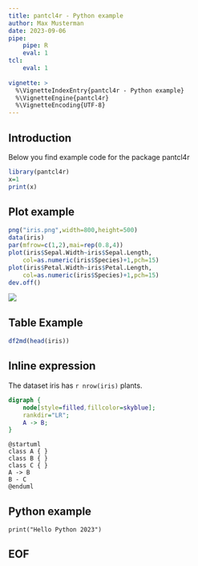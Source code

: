```yaml
---
title: pantcl4r - Python example
author: Max Musterman
date: 2023-09-06
pipe:
    pipe: R
    eval: 1
tcl:
    eval: 1
        
vignette: >
  %\VignetteIndexEntry{pantcl4r - Python example}
  %\VignetteEngine{pantcl4r}
  %\VignetteEncoding{UTF-8}
---
```


## Introduction

Below you find example code for the package pantcl4r

```r
library(pantcl4r)
x=1
print(x)
```

## Plot example

```r
png("iris.png",width=800,height=500)
data(iris)
par(mfrow=c(1,2),mai=rep(0.8,4))
plot(iris$Sepal.Width~iris$Sepal.Length,
    col=as.numeric(iris$Species)+1,pch=15)
plot(iris$Petal.Width~iris$Petal.Length,
    col=as.numeric(iris$Species)+1,pch=15)
dev.off()
```

![](../iris.png)

## Table Example

```r
df2md(head(iris))
```


## Inline expression

The dataset iris has `r nrow(iris)` plants.

```.dot
digraph { 
    node[style=filled,fillcolor=skyblue];
    rankdir="LR";
    A -> B; 
}
```

```.puml
@startuml
class A { }
class B { }
class C { }
A -> B 
B - C
@enduml
```

## Python example

```.pipe
print("Hello Python 2023")
```

## EOF



